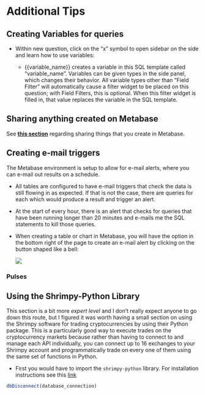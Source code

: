 # Additional Tips


## Creating Variables for queries

- Within new question, click on the "x" symbol to open sidebar on the side and learn how to use variables:

    + {{variable_name}} creates a variable in this SQL template called "variable_name". Variables can be given types in the side panel, which changes their behavior. All variable types other than "Field Filter" will automatically cause a filter widget to be placed on this question; with Field Filters, this is optional. When this filter widget is filled in, that value replaces the variable in the SQL template.


## Sharing anything created on Metabase
See [**this section**](#sharing) regarding sharing things that you create in Metabase.


## Creating e-mail triggers
The Metabase environment is setup to allow for e-mail alerts, where you can e-mail out results on a schedule.

- All tables are configured to have e-mail triggers that check the data is still flowing in as expected. If that is not the case, there are queries for each which would produce a result and trigger an alert. 

- At the start of every hour, there is an alert that checks for queries that have been running longer than 20 minutes and e-mails me the SQL statements to kill those queries.

- When creating a table or chart in Metabase, you will have the option in the bottom right of the page to create an e-mail alert by clicking on the button shaped like a bell:

    ![](images/AlertsBell.png)


### Pulses


## Using the Shrimpy-Python Library

This section is a bit more *expert level* and I don't really expect anyone to go down this route, but I figured it was worth having a small section on using the Shrimpy software for trading cryptocurrencies by using their Python package. This is a particularly good way to execute trades on the cryptocurrency markets because rather than having to connect to and manage each API individually, you can connect up to 16 exchanges to your Shrimpy account and programmatically trade on every one of them using the same set of functions in Python.

- First you would have to import the `shrimpy-python` library. For installation instructions see this [link]()


<!-- ```{python eval=FALSE} -->
<!-- import shrimpy-python -->
<!-- ``` -->




```r
dbDisconnect(database_connection)
```

